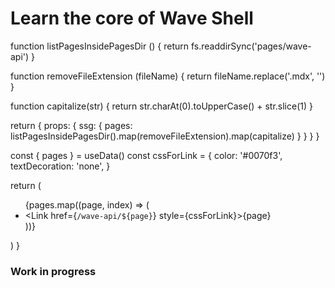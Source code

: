 # Learn the core of Wave Shell



  function listPagesInsidePagesDir () {
    return fs.readdirSync('pages/wave-api')
  }

  function removeFileExtension (fileName) {
    return fileName.replace('.mdx', '')
  }

  function capitalize(str) {
    return str.charAt(0).toUpperCase() + str.slice(1)
  }

  return {
    props: {
      ssg: {
        pages: listPagesInsidePagesDir().map(removeFileExtension).map(capitalize)
      }
    }
  }
}


   const { pages } = useData()
   const cssForLink = {
      color: '#0070f3',
      textDecoration: 'none',
   }

  return (
    <ul>
      {pages.map((page, index) => (
        <li key={index}>
          <Link href={`/wave-api/${page}`} style={cssForLink}>{page}</Link>
        </li>
      ))}
    </ul>
  )
}

<ListOfPages />


### Work in progress
